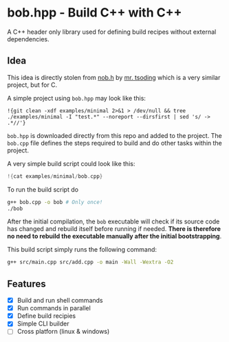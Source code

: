 # bob.hpp - Build C++ with C++
A C++ header only library used for defining build recipes without external dependencies.

## Idea
This idea is directly stolen from [nob.h](https://github.com/tsoding/nob.h) by [mr. tsoding](https://github.com/tsoding) which is a very similar project, but for C.

A simple project using `bob.hpp` may look like this:

```
!{git clean -xdf examples/minimal 2>&1 > /dev/null && tree ./examples/minimal -I "test.*" --noreport --dirsfirst | sed 's/ -> .*//'}
```

`bob.hpp` is downloaded directly from this repo and added to the project. The `bob.cpp` file defines the steps required to build and do other tasks within the project.

A very simple build script could look like this:
```cpp
!{cat examples/minimal/bob.cpp}
```

To run the build script do
```bash
g++ bob.cpp -o bob # Only once!
./bob
```

After the initial compilation, the `bob` executable will check if its source code has changed and rebuild itself before running if needed. **There is therefore no need to rebuild the executable manually after the initial bootstrapping**.

This build script simply runs the following command:
```bash
g++ src/main.cpp src/add.cpp -o main -Wall -Wextra -O2
```


## Features
- [x] Build and run shell commands
- [x] Run commands in parallel
- [x] Define build recipies
- [x] Simple CLI builder
- [ ] Cross platforn (linux & windows)

